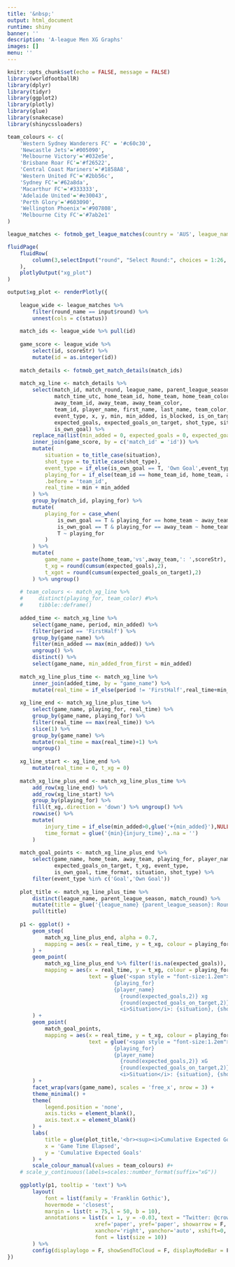 ```yaml
---
title: '&nbsp;'
output: html_document
runtime: shiny
banner: ''
description: 'A-league Men XG Graphs'
images: []
menu: ''
---
```


```r
knitr::opts_chunk$set(echo = FALSE, message = FALSE)
library(worldfootballR)
library(dplyr)
library(tidyr)
library(ggplot2)
library(plotly)
library(glue)
library(snakecase)
library(shinycssloaders)
```

```r
team_colours <- c(
    'Western Sydney Wanderers FC' = '#c60c30',
    'Newcastle Jets'='#005090',
    'Melbourne Victory'='#032e5e',
    'Brisbane Roar FC'='#f26522',
    'Central Coast Mariners'='#1858A8',
    'Western United FC'='#2bb56c',
    'Sydney FC'='#62a8da',
    'Macarthur FC'='#333333',
    'Adelaide United'='#e30043',
    'Perth Glory'='#603090',
    'Wellington Phoenix'='#907808',
    'Melbourne City FC'='#7ab2e1'
)

league_matches <- fotmob_get_league_matches(country = 'AUS', league_name = 'A-League')
```

```r
fluidPage(
    fluidRow(
        column(3,selectInput("round", "Select Round:", choices = 1:26, selected = 1)),
    ),
    plotlyOutput("xg_plot")
)
```

```r

output$xg_plot <- renderPlotly({
    
    league_wide <- league_matches %>% 
        filter(round_name == input$round) %>% 
        unnest(cols = c(status))
    
    match_ids <- league_wide %>% pull(id)
    
    game_score <- league_wide %>% 
        select(id, scoreStr) %>% 
        mutate(id = as.integer(id))
    
    match_details <- fotmob_get_match_details(match_ids)
    
    match_xg_line <- match_details %>% 
        select(match_id, match_round, league_name, parent_league_season,
               match_time_utc, home_team_id, home_team, home_team_color, 
               away_team_id, away_team, away_team_color,
               team_id, player_name, first_name, last_name, team_color,
               event_type, x, y, min, min_added, is_blocked, is_on_target,
               expected_goals, expected_goals_on_target, shot_type, situation, period,
               is_own_goal) %>% 
        replace_na(list(min_added = 0, expected_goals = 0, expected_goals_on_target = 0)) %>% 
        inner_join(game_score, by = c('match_id' = 'id')) %>% 
        mutate(
            situation = to_title_case(situation),
            shot_type = to_title_case(shot_type),
            event_type = if_else(is_own_goal == T, 'Own Goal',event_type),
            playing_for = if_else(team_id == home_team_id, home_team, away_team),
            .before = 'team_id',
            real_time = min + min_added
        ) %>% 
        group_by(match_id, playing_for) %>% 
        mutate(
            playing_for = case_when(
                is_own_goal == T & playing_for == home_team ~ away_team,
                is_own_goal == T & playing_for == away_team ~ home_team,
                T ~ playing_for
            )
        ) %>% 
        mutate(
            game_name = paste(home_team,'vs',away_team,': ',scoreStr),
            t_xg = round(cumsum(expected_goals),2),
            t_xgot = round(cumsum(expected_goals_on_target),2)
        ) %>% ungroup()
    
    # team_colours <- match_xg_line %>% 
    #     distinct(playing_for, team_color) #%>% 
    #     tibble::deframe()
    
    added_time <- match_xg_line %>% 
        select(game_name, period, min_added) %>% 
        filter(period == 'FirstHalf') %>% 
        group_by(game_name) %>% 
        filter(min_added == max(min_added)) %>% 
        ungroup() %>% 
        distinct() %>% 
        select(game_name, min_added_from_first = min_added)
    
    match_xg_line_plus_time <- match_xg_line %>% 
        inner_join(added_time, by = "game_name") %>% 
        mutate(real_time = if_else(period != 'FirstHalf',real_time+min_added_from_first, real_time))
    
    xg_line_end <- match_xg_line_plus_time %>% 
        select(game_name, playing_for, real_time) %>% 
        group_by(game_name, playing_for) %>% 
        filter(real_time == max(real_time)) %>% 
        slice(1) %>% 
        group_by(game_name) %>% 
        mutate(real_time = max(real_time)+1) %>% 
        ungroup()
    
    xg_line_start <- xg_line_end %>% 
        mutate(real_time = 0, t_xg = 0)
    
    match_xg_line_plus_end <- match_xg_line_plus_time %>% 
        add_row(xg_line_end) %>% 
        add_row(xg_line_start) %>% 
        group_by(playing_for) %>% 
        fill(t_xg,.direction = 'down') %>% ungroup() %>% 
        rowwise() %>% 
        mutate(
            injury_time = if_else(min_added>0,glue('+{min_added}'),NULL),
            time_format = glue('{min}{injury_time}',.na = '')
        )
    
    match_goal_points <- match_xg_line_plus_end %>% 
        select(game_name, home_team, away_team, playing_for, player_name, real_time, expected_goals, 
               expected_goals_on_target, t_xg, event_type, 
               is_own_goal, time_format, situation, shot_type) %>% 
        filter(event_type %in% c('Goal','Own Goal'))
    
    plot_title <- match_xg_line_plus_time %>% 
        distinct(league_name, parent_league_season, match_round) %>% 
        mutate(title = glue('{league_name} {parent_league_season}: Round {match_round}')) %>% 
        pull(title)
    
    p1 <- ggplot() +
        geom_step(
            match_xg_line_plus_end, alpha = 0.7,
            mapping = aes(x = real_time, y = t_xg, colour = playing_for)
        ) +
        geom_point(
            match_xg_line_plus_end %>% filter(!is.na(expected_goals)), size = 0.1,
            mapping = aes(x = real_time, y = t_xg, colour = playing_for,
                          text = glue('<span style = "font-size:1.2em">{time_format}\' {to_title_case(event_type)}</span>
                                  {playing_for}
                                  {player_name}
                                    {round(expected_goals,2)} xg
                                    {round(expected_goals_on_target,2)} xGOT
                                    <i>Situation</i>: {situation}, {shot_type}'))
        ) +
        geom_point(
            match_goal_points,
            mapping = aes(x = real_time, y = t_xg, colour = playing_for,
                          text = glue('<span style = "font-size:1.2em">{time_format}\' {event_type}</span>
                                  {playing_for}
                                  {player_name}
                                    {round(expected_goals,2)} xG
                                    {round(expected_goals_on_target,2)} xGOT
                                    <i>Situation</i>: {situation}, {shot_type}'))
        ) +
        facet_wrap(vars(game_name), scales = 'free_x', nrow = 3) +
        theme_minimal() +
        theme(
            legend.position = 'none',
            axis.ticks = element_blank(),
            axis.text.x = element_blank()
        ) +
        labs(
            title = glue(plot_title,'<br><sup><i>Cumulative Expected Goals per Team. Dot indicates Goal Scored. Hover for details</i></sup>'),
            x = 'Game Time Elapsed',
            y = 'Cumulative Expected Goals'
        ) +
        scale_colour_manual(values = team_colours) #+
    # scale_y_continuous(labels=scales::number_format(suffix="xG"))
    
    ggplotly(p1, tooltip = 'text') %>%
        layout(
            font = list(family = 'Franklin Gothic'),
            hovermode = 'closest',
            margin = list(t = 75,l = 50, b = 10),
            annotations = list(x = 1, y = -0.03, text = "Twitter: @crow_data_sci",
                            xref='paper', yref='paper', showarrow = F, 
                            xanchor='right', yanchor='auto', xshift=0, yshift=0,
                            font = list(size = 10))
        ) %>% 
        config(displaylogo = F, showSendToCloud = F, displayModeBar = F)
})
```
